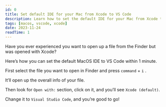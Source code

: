 ```yaml
---
id: 0
title: Set default IDE for your Mac from Xcode to VS Code
description: Learn how to set the default IDE for your Mac from Xcode to VS Code.
tags: [macos, vscode, xcode]
date: 2023-11-24
readTime: 1
---
```


Have you ever experienced you want to open up a file from the Finder but was opened with Xcode?

Here’s how you can set the default MacOS IDE to VS Code within 1 minute.

First select the file you want to open in Finder and press `command` + `i` .

It’ll open up the overall info of your file.

Then look for `Open with:` section, click on it, and you’ll see `Xcode (default)`.

Change it to `Visual Studio Code`, and you’re good to go!

